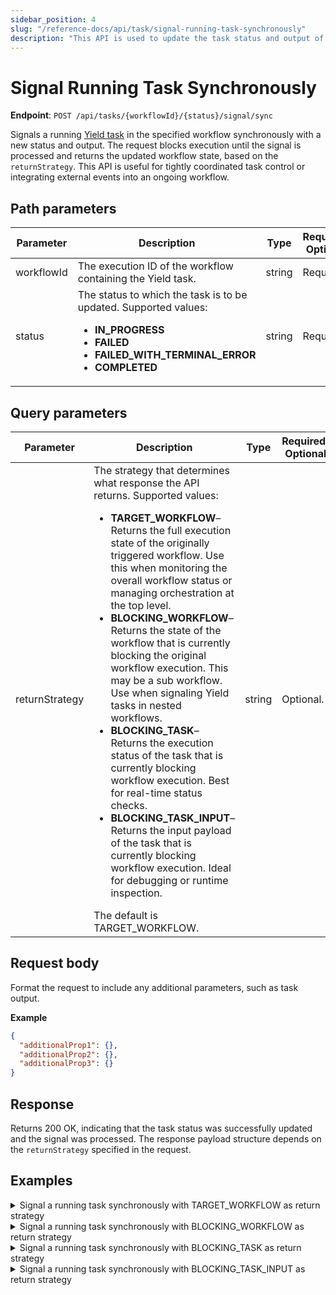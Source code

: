 ```yaml
---
sidebar_position: 4
slug: "/reference-docs/api/task/signal-running-task-synchronously"
description: "This API is used to update the task status and output of a Yield task synchronously."
---
```


# Signal Running Task Synchronously

**Endpoint**: `POST /api/tasks/{workflowId}/{status}/signal/sync`

Signals a running [Yield task](/content/reference-docs/operators/yield) in the specified workflow synchronously with a new status and output. The request blocks execution until the signal is processed and returns the updated workflow state, based on the `returnStrategy`. This API is useful for tightly coordinated task control or integrating external events into an ongoing workflow. 

## Path parameters

| Parameter | Description                                 | Type   | Required/ Optional |
| --------- | ------------------------------------------- | ------ | ------------------ |
| workflowId | The execution ID of the workflow containing the Yield task. | string | Required. | 
| status | The status to which the task is to be updated. Supported values:<ul><li>**IN_PROGRESS**</li><li>**FAILED**</li><li>**FAILED_WITH_TERMINAL_ERROR**</li><li>**COMPLETED**</li></ul> | string | Required. | 

## Query parameters

| Parameter | Description                                 | Type   | Required/ Optional |
| --------- | ------------------------------------------- | ------ | ------------------ |
| returnStrategy | The strategy that determines what response the API returns. Supported values:<ul><li>**TARGET_WORKFLOW**–Returns the full execution state of the originally triggered workflow. Use this when monitoring the overall workflow status or managing orchestration at the top level.</li><li>**BLOCKING_WORKFLOW**–Returns the state of the workflow that is currently blocking the original workflow execution. This may be a sub workflow. Use when signaling Yield tasks in nested workflows.</li><li>**BLOCKING_TASK**–Returns the execution status of the task that is currently blocking workflow execution. Best for real-time status checks.</li><li>**BLOCKING_TASK_INPUT**–Returns the input payload of the task that is currently blocking workflow execution. Ideal for debugging or runtime inspection.</li></ul> The default is TARGET_WORKFLOW. | string | Optional. |

## Request body

Format the request to include any additional parameters, such as task output.

**Example**

```json
{
  "additionalProp1": {},
  "additionalProp2": {},
  "additionalProp3": {}
}
```

## Response

Returns 200 OK, indicating that the task status was successfully updated and the signal was processed. The response payload structure depends on the `returnStrategy` specified in the request.

## Examples

<details>
<summary>Signal a running task synchronously with TARGET_WORKFLOW as return strategy</summary>

**Request**

```json
curl -X 'POST' \
  'https://<YOUR-CLUSTER>/api/tasks/ea866cbb-29ab-11f0-8259-1a170f75b9fc/FAILED_WITH_TERMINAL_ERROR/signal/sync?returnStrategy=TARGET_WORKFLOW' \
  -H 'accept: application/json' \
  -H 'X-Authorization: <TOKEN>' \
  -d '{
  "additionalProp1": {}
}'
```

**Response**

Returns a 200 OK response indicating that the task status was updated successfully and the signal was processed. The response includes the current state of the workflow, as specified by the `returnStrategy` TARGET_WORKFLOW.

```json
//truncated response
{
  "responseType": "TARGET_WORKFLOW",
  "targetWorkflowId": "fd7s71db5e9c-4a9e-11f0-8f25-26000e13d725",
  "targetWorkflowStatus": "RUNNING",
  "workflowId": "fd7s71db5e9c-4a9e-11f0-8f25-26000e13d725",
  "tasks": [
    {
      "taskType": "YIELD",
      "status": "COMPLETED",
      "inputData": {
        "_createdBy": "john.doe@acme.com"
      },
      "referenceTaskName": "yield_ref",
      "retryCount": 0,
      "seq": 1,
      "pollCount": 0,
      "taskDefName": "yield",
      "scheduledTime": 1750070520205,
      "startTime": 0,
      "endTime": 1750070632655,
      "updateTime": 1750070632656,
      "startDelayInSeconds": 0,
      "retried": false,
      "executed": true,
      "callbackFromWorker": true,
      "responseTimeoutSeconds": 0,
      "workflowInstanceId": "fd7s71db5e9c-4a9e-11f0-8f25-26000e13d725",
      "workflowType": "sample-yield-task",
      "taskId": "fd7s88646e5a-4a9e-11f0-a337-9e736287a215",
      "callbackAfterSeconds": 0,
      "workerId": "10.0.8.137",
      "outputData": {
        "additionalProp1": {}
      },
```
</details>

<details>
<summary>Signal a running task synchronously with BLOCKING_WORKFLOW as return strategy</summary>

**Request**

```json
curl -X 'POST' \
  'https://<YOUR-CLUSTER>/api/tasks/fd7s71db5e9c-4a9e-11f0-8f25-26000e13d725/COMPLETED/signal/sync?returnStrategy=BLOCKING_WORKFLOW' \
  -H 'accept: application/json' \
  -H 'X-Authorization: <TOKEN>' \
  -H 'Content-Type: application/json' \
  -d '{
  "additionalProp1": {}
}'
```

**Response**

Returns a 200 OK response indicating that the task status was updated successfully and the signal was processed.  The response includes the current state of the blocking workflow, which is a sub workflow.

```json
// truncated response
{
  "responseType": "BLOCKING_WORKFLOW",
  "targetWorkflowId": "fd7s71db5e9c-4a9e-11f0-8f25-26000e13d725",
  "targetWorkflowStatus": "RUNNING",
  "workflowId": "fd7s71db5e9c-4a9e-11f0-8f25-26000e13d725",
  "input": {},
  "output": {},
  "priority": 0,
  "variables": {},
  "tasks": [
    {
      "taskType": "YIELD",
      "status": "COMPLETED",
      "inputData": {
        "_createdBy": "john.doe@acme.com"
      },
.
.
.
    {
      "taskType": "SUB_WORKFLOW",
      "status": "IN_PROGRESS",
      "inputData": {
        "subWorkflowDefinition": null,
        "workflowInput": {},
        "subWorkflowTaskToDomain": null,
        "subWorkflowName": "demo-feb",
        "subWorkflowPriority": null,
        "_createdBy": "john.doe@acme.com",
        "subWorkflowVersion": 1
      },
      "referenceTaskName": "sub_workflow_ref",
  "createTime": 1750070482397,
  "status": "RUNNING",
  "updateTime": 1750070926333
}
```
</details>

<details>
<summary>Signal a running task synchronously with BLOCKING_TASK as return strategy</summary>

**Request**

```json
curl -X 'POST' \
  'https:<YOUR-CLUSTER>/api/tasks/fd7s71db5e9c-4a9e-11f0-8f25-26000e13d725/COMPLETED/signal/sync?returnStrategy=BLOCKING_TASK' \
  -H 'accept: application/json' \
  -H 'X-Authorization: <TOKEN>' \
  -H 'Content-Type: application/json' \
  -d '{
  "additionalProp1": {}
}'
```

**Response**

Returns a 200 OK response indicating that the task status was updated successfully and the signal was processed. The response includes the execution state of the task that is currently blocking progress.

```json
// truncated response
{
  "responseType": "BLOCKING_TASK",
  "targetWorkflowId": "fd7s71db5e9c-4a9e-11f0-8f25-26000e13d725",
  "targetWorkflowStatus": "RUNNING",
  "workflowId": "fd7s71db5e9c-4a9e-11f0-8f25-26000e13d725",
  "input": {
    "subWorkflowDefinition": null,
    "workflowInput": {},
    "subWorkflowTaskToDomain": null,
    "subWorkflowName": "demo-feb",
    "subWorkflowPriority": null,
    "_createdBy": "john.doe@acme.com",
    "subWorkflowVersion": 1
  },
  "output": {
    "subWorkflowId": "fd7sea8f8c0f-4a9f-11f0-a337-9e736287a215"
  },
  "taskType": "SUB_WORKFLOW",
  "taskId": "fd7sea8e538e-4a9f-11f0-a337-9e736287a215",
  "referenceTaskName": "sub_workflow_ref",
  "retryCount": 0,
  "taskDefName": "sub_workflow",
  "workflowType": "sample-yield-task",
  "priority": 0,
  "createTime": 1750071114395,
  "updateTime": 1750071114408,
  "status": "IN_PROGRESS"
}
```
</details>

<details>
<summary>Signal a running task synchronously with BLOCKING_TASK_INPUT as return strategy</summary>

**Request**

```json
curl -X 'POST' \
  'https://<YOUR-CLUSTER>/api/tasks/fd7s71db5e9c-4a9e-11f0-8f25-26000e13d725/COMPLETED/signal/sync?returnStrategy=BLOCKING_TASK_INPUT' \
  -H 'accept: application/json' \
  -H 'X-Authorization: <YOUR-TOKEN>' \
  -H 'Content-Type: application/json' \
  -d '{
  "additionalProp1": {}
}'
```

**Response**

Returns a 200 OK response indicating that the task status was updated successfully and the signal was processed. The response includes the input payload of the task that is currently blocking workflow progress.

```json
//truncated response
{
  "responseType": "BLOCKING_TASK_INPUT",
  "targetWorkflowId": "fd7s71db5e9c-4a9e-11f0-8f25-26000e13d725",
  "targetWorkflowStatus": "RUNNING",
  "workflowId": "fd7s71db5e9c-4a9e-11f0-8f25-26000e13d725",
  "input": {
    "subWorkflowDefinition": null,
    "workflowInput": {},
    "subWorkflowTaskToDomain": null,
    "subWorkflowName": "demo-feb",
    "subWorkflowPriority": null,
    "_createdBy": "john.doe@acme.com",
    "subWorkflowVersion": 1
  },
  "output": {
    "subWorkflowId": "fd7s86925c46-4aa0-11f0-a337-9e736287a215"
  },
  "taskType": "SUB_WORKFLOW",
  "taskId": "fd7s869123c5-4aa0-11f0-a337-9e736287a215",
  "referenceTaskName": "sub_workflow_ref",
  "retryCount": 0,
  "taskDefName": "sub_workflow",
  "workflowType": "sample-yield-task",
  "priority": 0,
  "createTime": 1750071376139,
  "updateTime": 1750071376151,
  "status": "IN_PROGRESS"
}
```
</details>